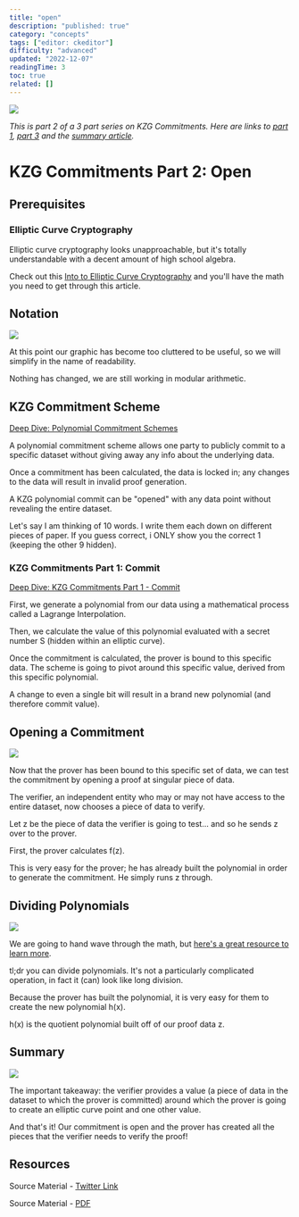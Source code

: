 ```yaml
---
title: "open"
description: "published: true"
category: "concepts"
tags: ["editor: ckeditor"]
difficulty: "advanced"
updated: "2022-12-07"
readingTime: 3
toc: true
related: []
---
```


![](/images/kzg-open-1.jpeg)

*This is part 2 of a 3 part series on KZG Commitments. Here are links to* [*part 1*](/concepts/kzg-commitment/commit)*,* [*part 3*](/concepts/kzg-commitment/verify) *and the* [*summary article*](/concepts/kzg-commitment)*.*

# KZG Commitments Part 2: Open

## Prerequisites

### Elliptic Curve Cryptography

Elliptic curve cryptography looks unapproachable, but it's totally understandable with a decent amount of high school algebra. 

Check out this [Into to Elliptic Curve Cryptography](https://inevitableeth.com/home/concepts/elliptic-curve-cryptography) and you'll have the math you need to get through this article.

## Notation

![](/images/kzg-open-3.jpeg)

At this point our graphic has become too cluttered to be useful, so we will simplify in the name of readability. 

Nothing has changed, we are still working in modular arithmetic. 

## KZG Commitment Scheme

[Deep Dive: Polynomial Commitment Schemes](/concepts/polynomial-commitment)

A polynomial commitment scheme allows one party to publicly commit to a specific dataset without giving away any info about the underlying data. 

Once a commitment has been calculated, the data is locked in; any changes to the data will result in invalid proof generation.

A KZG polynomial commit can be "opened" with any data point without revealing the entire dataset. 

Let's say I am thinking of 10 words. I write them each down on different pieces of paper. If you guess correct, i ONLY show you the correct 1 (keeping the other 9 hidden).

### KZG Commitments Part 1: Commit

[Deep Dive: KZG Commitments Part 1 - Commit](/concepts/kzg-commitment/commit)

First, we generate a polynomial from our data using a mathematical process called a Lagrange Interpolation. 

Then, we calculate the value of this polynomial evaluated with a secret number S (hidden within an elliptic curve).

Once the commitment is calculated, the prover is bound to this specific data. The scheme is going to pivot around this specific value, derived from this specific polynomial. 

A change to even a single bit will result in a brand new polynomial (and therefore commit value).

## Opening a Commitment

![](/images/kzg-open-4.jpeg)

Now that the prover has been bound to this specific set of data, we can test the commitment by opening a proof at singular piece of data. 

The verifier, an independent entity who may or may not have access to the entire dataset, now chooses a piece of data to verify.

Let z be the piece of data the verifier is going to test... and so he sends z over to the prover. 

First, the prover calculates f(z). 

This is very easy for the prover; he has already built the polynomial in order to generate the commitment. He simply runs z through.

## Dividing Polynomials

![](/images/kzg-open-5.jpeg)

We are going to hand wave through the math, but [here's a great resource to learn more](https://www.cuemath.com/algebra/dividing-polynomials/).

tl;dr you can divide polynomials. It's not a particularly complicated operation, in fact it (can) look like long division. 

Because the prover has built the polynomial, it is very easy for them to create the new polynomial h(x). 

h(x) is the quotient polynomial built off of our proof data z.

## Summary

![](/images/kzg-open-6.jpeg)

The important takeaway: the verifier provides a value (a piece of data in the dataset to which the prover is committed) around which the prover is going to create an elliptic curve point and one other value.

And that's it! Our commitment is open and the prover has created all the pieces that the verifier needs to verify the proof! 

## Resources

Source Material - [Twitter Link](https://twitter.com/SalomonCrypto/status/1583283784761233408)

Source Material - [PDF](/twitter-pdf-2022-10-21_kzg_open.pdf)
